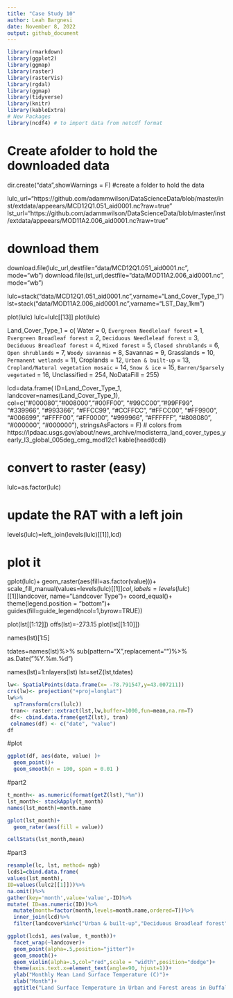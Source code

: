 ```yaml
---
title: "Case Study 10"
author: Leah Bargnesi
date: November 8, 2022
output: github_document
---
```

```r
 
library(rmarkdown)
library(ggplot2)
library(ggmap)
library(raster)
library(rasterVis)
library(rgdal)
library(ggmap)
library(tidyverse)
library(knitr)
library(kableExtra)
# New Packages
library(ncdf4) # to import data from netcdf format
```

# Create afolder to hold the downloaded data
dir.create("data",showWarnings = F) #create a folder to hold the data

lulc_url="https://github.com/adammwilson/DataScienceData/blob/master/inst/extdata/appeears/MCD12Q1.051_aid0001.nc?raw=true"
lst_url="https://github.com/adammwilson/DataScienceData/blob/master/inst/extdata/appeears/MOD11A2.006_aid0001.nc?raw=true"

# download them
download.file(lulc_url,destfile="data/MCD12Q1.051_aid0001.nc", mode="wb")
download.file(lst_url,destfile="data/MOD11A2.006_aid0001.nc", mode="wb")

lulc=stack("data/MCD12Q1.051_aid0001.nc",varname="Land_Cover_Type_1")
lst=stack("data/MOD11A2.006_aid0001.nc",varname="LST_Day_1km")

plot(lulc)
lulc=lulc[[13]]
plot(lulc)

Land_Cover_Type_1 = c(
    Water = 0, 
    `Evergreen Needleleaf forest` = 1, 
    `Evergreen Broadleaf forest` = 2,
    `Deciduous Needleleaf forest` = 3, 
    `Deciduous Broadleaf forest` = 4,
    `Mixed forest` = 5, 
    `Closed shrublands` = 6,
    `Open shrublands` = 7,
    `Woody savannas` = 8, 
    Savannas = 9,
    Grasslands = 10,
    `Permanent wetlands` = 11, 
    Croplands = 12,
    `Urban & built-up` = 13,
    `Cropland/Natural vegetation mosaic` = 14, 
    `Snow & ice` = 15,
    `Barren/Sparsely vegetated` = 16, 
    Unclassified = 254,
    NoDataFill = 255)

lcd=data.frame(
  ID=Land_Cover_Type_1,
  landcover=names(Land_Cover_Type_1),
  col=c("#000080","#008000","#00FF00", "#99CC00","#99FF99", "#339966", "#993366", "#FFCC99", "#CCFFCC", "#FFCC00", "#FF9900", "#006699", "#FFFF00", "#FF0000", "#999966", "#FFFFFF", "#808080", "#000000", "#000000"),
  stringsAsFactors = F)
# colors from https://lpdaac.usgs.gov/about/news_archive/modisterra_land_cover_types_yearly_l3_global_005deg_cmg_mod12c1
kable(head(lcd))

# convert to raster (easy)
lulc=as.factor(lulc)

# update the RAT with a left join
levels(lulc)=left_join(levels(lulc)[[1]],lcd) 

# plot it
gplot(lulc)+
  geom_raster(aes(fill=as.factor(value)))+
  scale_fill_manual(values=levels(lulc)[[1]]$col,
                    labels=levels(lulc)[[1]]$landcover,
                    name="Landcover Type")+
  coord_equal()+
  theme(legend.position = "bottom")+
  guides(fill=guide_legend(ncol=1,byrow=TRUE))
 
 plot(lst[[1:12]])
offs(lst)=-273.15
plot(lst[[1:10]]) 

names(lst)[1:5] 

tdates=names(lst)%>%
  sub(pattern="X",replacement="")%>%
  as.Date("%Y.%m.%d")

names(lst)=1:nlayers(lst)
lst=setZ(lst,tdates) 


```r
lw<- SpatialPoints(data.frame(x= -78.791547,y=43.007211))
crs(lw)<- projection("+proj=longlat") 
lw%>%
  spTransform(crs(lulc))
 tran<- raster::extract(lst,lw,buffer=1000,fun=mean,na.rm=T)
 df<- cbind.data.frame(getZ(lst), tran)
 colnames(df) <- c("date", "value")
df
```
#plot
```r
ggplot(df, aes(date, value) )+
  geom_point()+
  geom_smooth(n = 100, span = 0.01 )

```

#part2
```r
t_month<- as.numeric(format(getZ(lst),"%m"))
lst_month<- stackApply(t_month)
names(lst_month)=month.name

gplot(lst_month)+
  geom_rater(aes(fill = value))

cellStats(lst_month,mean)
```

#part3

```r
resample(lc, lst, method= ngb)
lcds1=cbind.data.frame(
values(lst_month),
ID=values(lulc2[[1]]))%>%
na.omit()%>%
gather(key='month',value='value',-ID)%>%
mutate( ID=as.numeric(ID))%>%
  mutate(month=factor(month,levels=month.name,ordered=T))%>%
  inner_join(lcd)%>%
  filter(landcover%in%c("Urban & built-up","Deciduous Broadleaf forest"))

ggplot(lcds1, aes(value, t_month))+
  facet_wrap(~landcover)+
  geom_point(alpha=.5,position="jitter")+
  geom_smooth()+
  geom_violin(alpha=.5,col="red",scale = "width",position="dodge")+
  theme(axis.text.x=element_text(angle=90, hjust=1))+
  ylab("Monthly Mean Land Surface Temperature (C)")+
  xlab("Month")+
  ggtitle("Land Surface Temperature in Urban and Forest areas in Buffalo, NY")
```